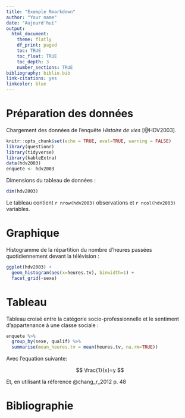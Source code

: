 ```yaml
---
title: "Exemple Rmarkdown"
author: "Your name"
date: "Aujourd'hui"
output:
  html_document:
    theme: flatly
    df_print: paged
    toc: TRUE
    toc_float: TRUE
    toc_depth: 3
    number_sections: TRUE
bibliography: biblio.bib 
link-citations: yes
linkcolor: blue
---
```



# Préparation des données

Chargement des données de l'enquête *Histoire de vies* [@HDV2003].

```r
knitr::opts_chunk$set(echo = TRUE, eval=TRUE, warning = FALSE)
library(questionr)
library(tidyverse)
library(kableExtra)
data(hdv2003)
enquete <- hdv2003
```

Dimensions du tableau de données :

```r
dim(hdv2003)
```

Le tableau contient `r nrow(hdv2003)` observations et `r ncol(hdv2003)` variables.


# Graphique

Histogramme de la répartition du nombre d'heures passées quotidiennement devant la télévision :

```r
ggplot(hdv2003) + 
  geom_histogram(aes(x=heures.tv), binwidth=1) + 
  facet_grid(~sexe)
```


# Tableau

Tableau croisé entre la catégorie socio-professionnelle et le sentiment d'appartenance à une classe sociale :


```r
enquete %>% 
  group_by(sexe, qualif) %>% 
  summarise(mean_heures.tv = mean(heures.tv, na.rm=TRUE))
```

Avec l'equation suivante: 

$$ \frac{1}{x}=y $$

Et, en utilisant la réference @chang_r_2012 p. 48


# Bibliographie

